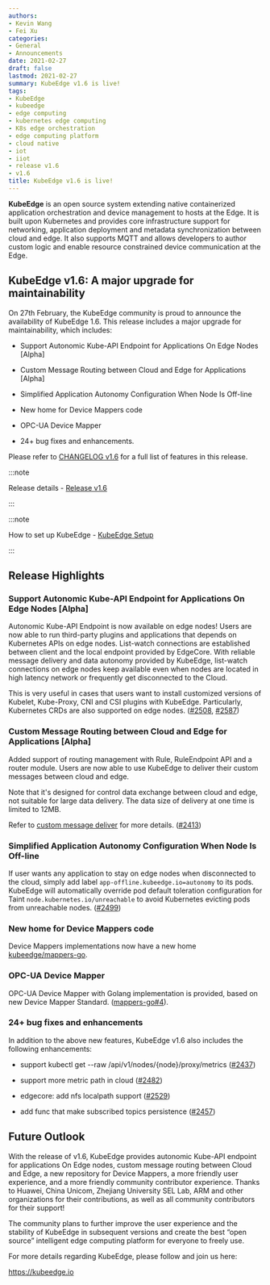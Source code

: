 ```yaml
---
authors:
- Kevin Wang
- Fei Xu
categories:
- General
- Announcements
date: 2021-02-27
draft: false
lastmod: 2021-02-27
summary: KubeEdge v1.6 is live!
tags:
- KubeEdge
- kubeedge
- edge computing
- kubernetes edge computing
- K8s edge orchestration
- edge computing platform
- cloud native
- iot
- iiot
- release v1.6
- v1.6
title: KubeEdge v1.6 is live!
---
```

**KubeEdge** is an open source system extending native containerized application orchestration and device management to hosts at the Edge. It is built upon Kubernetes and provides core infrastructure support for networking, application deployment and metadata synchronization between cloud and edge. It also supports MQTT and allows developers to author custom logic and enable resource constrained device communication at the Edge.

## **KubeEdge v1.6: A major upgrade for maintainability**

On 27th February, the KubeEdge community is proud to announce the availability of KubeEdge 1.6. This release includes a major upgrade for maintainability, which includes:

- Support Autonomic Kube-API Endpoint for Applications On Edge Nodes [Alpha]

- Custom Message Routing between Cloud and Edge for Applications [Alpha]

- Simplified Application Autonomy Configuration When Node Is Off-line

- New home for Device Mappers code

- OPC-UA Device Mapper

- 24+ bug fixes and enhancements.

<!--truncate-->

Please refer to [CHANGELOG v1.6](https://github.com/kubeedge/kubeedge/blob/master/CHANGELOG/CHANGELOG-1.6.md) for a full list of features in this release.

:::note

Release details - [Release v1.6](https://github.com/kubeedge/kubeedge/releases/tag/v1.6.0)

:::

:::note

How to set up KubeEdge - [KubeEdge Setup](https://kubeedge.io/en/docs/setup/keadm/)

:::

## **Release Highlights**

### Support Autonomic Kube-API Endpoint for Applications On Edge Nodes [Alpha]

Autonomic Kube-API Endpoint is now available on edge nodes! Users are now able to run third-party plugins and applications that depends on Kubernetes APIs on edge nodes. List-watch connections are established between client and the local endpoint provided by EdgeCore. With reliable message delivery and data autonomy provided by KubeEdge, list-watch connections on edge nodes keep available even when nodes are located in high latency network or frequently get disconnected to the Cloud.

This is very useful in cases that users want to install customized versions of Kubelet, Kube-Proxy, CNI and CSI plugins with KubeEdge. Particularly, Kubernetes CRDs are also supported on edge nodes. ([#2508](https://github.com/kubeedge/kubeedge/pull/2508), [#2587](https://github.com/kubeedge/kubeedge/pull/2587))

### Custom Message Routing between Cloud and Edge for Applications [Alpha]

Added support of routing management with Rule, RuleEndpoint API and a router module. Users are now able to use KubeEdge to deliver their custom messages between cloud and edge.

Note that it's designed for control data exchange between cloud and edge, not suitable for large data delivery. The data size of delivery at one time is limited to 12MB.

Refer to [custom message deliver](https://kubeedge.io/en/docs/developer/custom_message_deliver/) for more details. ([#2413](https://github.com/kubeedge/kubeedge/pull/2413))

### Simplified Application Autonomy Configuration When Node Is Off-line

If user wants any application to stay on edge nodes when disconnected to the cloud, simply add label `app-offline.kubeedge.io=autonomy` to its pods. KubeEdge will automatically override pod default toleration configuration for Taint `node.kubernetes.io/unreachable` to avoid Kubernetes evicting pods from unreachable nodes. ([#2499](https://github.com/kubeedge/kubeedge/pull/2499))

### New home for Device Mappers code

Device Mappers implementations now have a new home [kubeedge/mappers-go](https://github.com/kubeedge/mappers-go).

### OPC-UA Device Mapper

OPC-UA Device Mapper with Golang implementation is provided, based on new Device Mapper Standard. ([mappers-go#4](https://github.com/kubeedge/mappers-go/pull/4)).

### 24+ bug fixes and enhancements

In addition to the above new features, KubeEdge v1.6 also includes the following enhancements:

- support kubectl get --raw /api/v1/nodes/{node}/proxy/metrics ([#2437](https://github.com/kubeedge/kubeedge/pull/2437))

- support more metric path in cloud ([#2482](https://github.com/kubeedge/kubeedge/pull/2482))
  
- edgecore: add nfs localpath support ([#2529](https://github.com/kubeedge/kubeedge/pull/2529))

- add func that make subscribed topics persistence ([#2457](https://github.com/kubeedge/kubeedge/pull/2457))

## **Future Outlook**

With the release of v1.6, KubeEdge provides autonomic Kube-API endpoint for applications On Edge nodes, custom message routing between Cloud and Edge, a new repository for Device Mappers, a more friendly user experience, and a more friendly community contributor experience. Thanks to Huawei, China Unicom, Zhejiang University SEL Lab, ARM and other organizations for their contributions, as well as all community contributors for their support!

The community plans to further improve the user experience and the stability of KubeEdge in subsequent versions and create the best “open source” intelligent edge computing platform for everyone to freely use.

For more details regarding KubeEdge, please follow and join us here:

https://kubeedge.io
